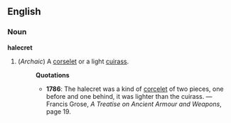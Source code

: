 ==English==
===Noun===
'''halecret'''
#(''Archaic'') A [[corselet]] or a light [[cuirass]].
#:'''Quotations'''
#:*'''1786''': The halecret was a kind of [[corcelet]] of two pieces, one before and one behind, it was lighter than the cuirass.  &mdash; Francis Grose, ''A Treatise on Ancient Armour and Weapons'', page 19.